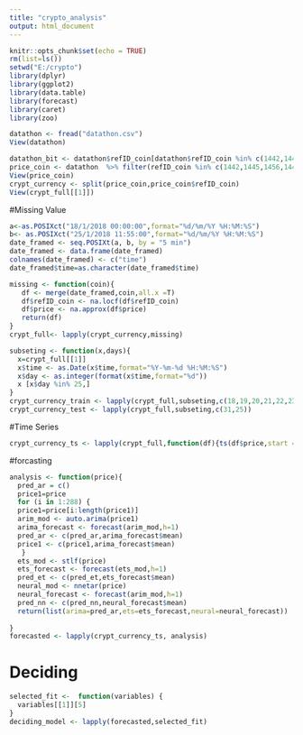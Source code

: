 ---
title: "crypto_analysis"
output: html_document
---

```{r setup, include=FALSE}
knitr::opts_chunk$set(echo = TRUE)
rm(list=ls())
setwd("E:/crypto")
library(dplyr)
library(ggplot2)
library(data.table)
library(forecast)
library(caret)
library(zoo)
```

```{r}
datathon <- fread("datathon.csv")
View(datathon)
```

```{r}
datathon_bit <- datathon$refID_coin[datathon$refID_coin %in% c(1442,1445,1456,1446,1453,1477,1452,1443,1457,1451,1460,1448,1454,1447,1449,1444,1450,1474,1455,146)]
price_coin <- datathon  %>% filter(refID_coin %in% c(1442,1445,1456,1446,1453,1477,1452,1443,1457,1451,1460,1448,1454,1447,1449,1444,1450,1474,1455,146)) %>% select(time,refID_coin,price)
View(price_coin)
crypt_currency <- split(price_coin,price_coin$refID_coin)
View(crypt_full[[1]])

```

#Missing Value
```{r}

a<-as.POSIXct("18/1/2018 00:00:00",format="%d/%m/%Y %H:%M:%S")
b<- as.POSIXct("25/1/2018 11:55:00",format="%d/%m/%Y %H:%M:%S")
date_framed <- seq.POSIXt(a, b, by = "5 min")
date_framed <- data.frame(date_framed)
colnames(date_framed) <- c("time")
date_framed$time=as.character(date_framed$time)

missing <- function(coin){
   df <- merge(date_framed,coin,all.x =T)
   df$refID_coin <- na.locf(df$refID_coin)
   df$price <- na.approx(df$price)
   return(df)
}
crypt_full<- lapply(crypt_currency,missing)
```

```{r}

subseting <- function(x,days){
  x=crypt_full[[1]]
  x$time <- as.Date(x$time,format="%Y-%m-%d %H:%M:%S")
  x$day <- as.integer(format(x$time,format="%d"))
  x [x$day %in% 25,]
}
crypt_currency_train <- lapply(crypt_full,subseting,c(18,19,20,21,22,23,24))
crypt_currency_test <- lapply(crypt_full,subseting,c(31,25))

```

#Time Series
```{r}
crypt_currency_ts <- lapply(crypt_full,function(df){ts(df$price,start = c(1,1),frequency=288)})

```

#forcasting
```{r}

analysis <- function(price){
  pred_ar = c()
  price1=price
  for (i in 1:288) {
  price1=price[i:length(price1)]
  arim_mod <- auto.arima(price1)
  arima_forecast <- forecast(arim_mod,h=1)
  pred_ar <- c(pred_ar,arima_forecast$mean)
  price1 <- c(price1,arima_forecast$mean)
   }
  ets_mod <- stlf(price)
  ets_forecast <- forecast(ets_mod,h=1)
  pred_et <- c(pred_et,ets_forecast$mean)
  neural_mod <- nnetar(price)
  neural_forecast <- forecast(arim_mod,h=1)
  pred_nn <- c(pred_nn,neural_forecast$mean)
  return(list(arima=pred_ar,ets=ets_forecast,neural=neural_forecast))
  
}
forecasted <- lapply(crypt_currency_ts, analysis)


```

# Deciding
```{r}
selected_fit <-  function(variables) {
  variables[[1]][5]
}
deciding_model <- lapply(forecasted,selected_fit)

```

